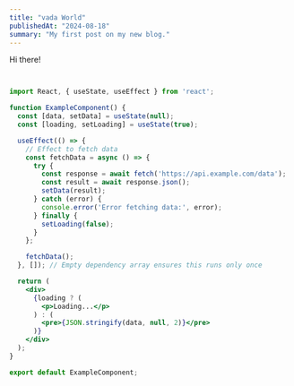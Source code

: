 ```yaml
---
title: "vada World"
publishedAt: "2024-08-18"
summary: "My first post on my new blog."
---
```


Hi there!

```jsx


import React, { useState, useEffect } from 'react';

function ExampleComponent() {
  const [data, setData] = useState(null);
  const [loading, setLoading] = useState(true);

  useEffect(() => {
    // Effect to fetch data
    const fetchData = async () => {
      try {
        const response = await fetch('https://api.example.com/data');
        const result = await response.json();
        setData(result);
      } catch (error) {
        console.error('Error fetching data:', error);
      } finally {
        setLoading(false);
      }
    };

    fetchData();
  }, []); // Empty dependency array ensures this runs only once

  return (
    <div>
      {loading ? (
        <p>Loading...</p>
      ) : (
        <pre>{JSON.stringify(data, null, 2)}</pre>
      )}
    </div>
  );
}

export default ExampleComponent;

```
